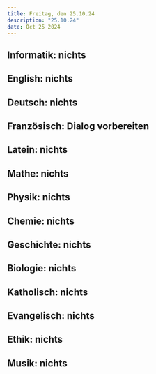 ```yaml
---
title: Freitag, den 25.10.24
description: "25.10.24"
date: Oct 25 2024
---
```


## Informatik: nichts
## English: nichts
## Deutsch: nichts
## Französisch: Dialog vorbereiten
## Latein: nichts
## Mathe: nichts
## Physik: nichts
## Chemie: nichts
## Geschichte: nichts
## Biologie: nichts
## Katholisch: nichts
## Evangelisch: nichts
## Ethik: nichts
## Musik: nichts